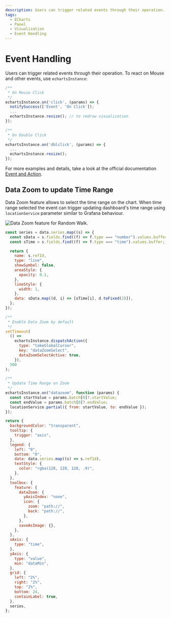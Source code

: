 ```yaml
---
description: Users can trigger related events through their operation.
tags:
  - ECharts
  - Panel
  - Visualization
  - Event Handling
---
```



# Event Handling

Users can trigger related events through their operation. To react on Mouse and other events, use `echartsInstance`:

```javascript
/**
 * On Mouse Click
 */
echartsInstance.on('click', (params) => {
  notifySuccess(['Event', 'On Click']);
  ...
  echartsInstance.resize(); // to redraw visualization
});

/**
 * On Double Click
 */
echartsInstance.on('dblclick', (params) => {
  ...
  echartsInstance.resize();
});
```

For more examples and details, take a look at the official documentation [Event and Action](https://apache.github.io/echarts-handbook/en/concepts/event/).

## Data Zoom to update Time Range

Data Zoom feature allows to select the time range on the chart. When time range selected the event can trigger updating dashboard's time range using `locationService` parameter similar to Grafana behaviour.

<Image
  title="Data Zoom feature for Random Walk."
  src="/img/plugins/volkovlabs-echarts-panel/data-zoom.png"
/>

```javascript
const series = data.series.map((s) => {
  const sData = s.fields.find((f) => f.type === "number").values.buffer;
  const sTime = s.fields.find((f) => f.type === "time").values.buffer;

  return {
    name: s.refId,
    type: "line",
    showSymbol: false,
    areaStyle: {
      opacity: 0.1,
    },
    lineStyle: {
      width: 1,
    },
    data: sData.map((d, i) => [sTime[i], d.toFixed(2)]),
  };
});

/**
 * Enable Data Zoom by default
 */
setTimeout(
  () =>
    echartsInstance.dispatchAction({
      type: "takeGlobalCursor",
      key: "dataZoomSelect",
      dataZoomSelectActive: true,
    }),
  500
);

/**
 * Update Time Range on Zoom
 */
echartsInstance.on("datazoom", function (params) {
  const startValue = params.batch[0]?.startValue;
  const endValue = params.batch[0]?.endValue;
  locationService.partial({ from: startValue, to: endValue });
});

return {
  backgroundColor: "transparent",
  tooltip: {
    trigger: "axis",
  },
  legend: {
    left: "0",
    bottom: "0",
    data: data.series.map((s) => s.refId),
    textStyle: {
      color: "rgba(128, 128, 128, .9)",
    },
  },
  toolbox: {
    feature: {
      dataZoom: {
        yAxisIndex: "none",
        icon: {
          zoom: "path://",
          back: "path://",
        },
      },
      saveAsImage: {},
    },
  },
  xAxis: {
    type: "time",
  },
  yAxis: {
    type: "value",
    min: "dataMin",
  },
  grid: {
    left: "2%",
    right: "2%",
    top: "2%",
    bottom: 24,
    containLabel: true,
  },
  series,
};
```
